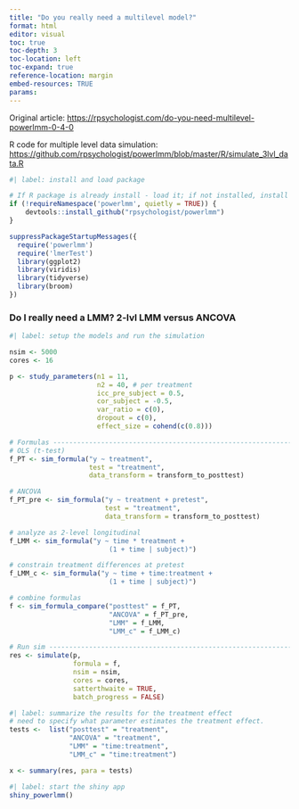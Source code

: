 ```yaml
---
title: "Do you really need a multilevel model?"
format: html
editor: visual
toc: true
toc-depth: 3
toc-location: left
toc-expand: true
reference-location: margin
embed-resources: TRUE
params:
---
```


Original article: <https://rpsychologist.com/do-you-need-multilevel-powerlmm-0-4-0>

R code for multiple level data simulation: <https://github.com/rpsychologist/powerlmm/blob/master/R/simulate_3lvl_data.R>

```r
#| label: install and load package 

# If R package is already install - load it; if not installed, install it
if (!requireNamespace('powerlmm', quietly = TRUE)) {
    devtools::install_github("rpsychologist/powerlmm")
}

suppressPackageStartupMessages({
  require('powerlmm')
  require('lmerTest') 
  library(ggplot2)
  library(viridis)
  library(tidyverse)
  library(broom)
})

```

### **Do I really need a LMM? 2-lvl LMM versus ANCOVA**

```r
#| label: setup the models and run the simulation

nsim <- 5000
cores <- 16

p <- study_parameters(n1 = 11,
                      n2 = 40, # per treatment
                      icc_pre_subject = 0.5,
                      cor_subject = -0.5,
                      var_ratio = c(0),
                      dropout = c(0),
                      effect_size = cohend(c(0.8)))

# Formulas --------------------------------------------------------------------
# OLS (t-test)
f_PT <- sim_formula("y ~ treatment",
                    test = "treatment",
                    data_transform = transform_to_posttest)

# ANCOVA
f_PT_pre <- sim_formula("y ~ treatment + pretest",
                        test = "treatment",
                        data_transform = transform_to_posttest)

# analyze as 2-level longitudinal
f_LMM <- sim_formula("y ~ time * treatment +
                         (1 + time | subject)")

# constrain treatment differences at pretest
f_LMM_c <- sim_formula("y ~ time + time:treatment +
                         (1 + time | subject)")

# combine formulas
f <- sim_formula_compare("posttest" = f_PT,
                         "ANCOVA" = f_PT_pre,
                         "LMM" = f_LMM,
                         "LMM_c" = f_LMM_c)

# Run sim --------------------------------------------------------------------
res <- simulate(p,
                formula = f,
                nsim = nsim,
                cores = cores,
                satterthwaite = TRUE,
                batch_progress = FALSE)
```

```r
#| label: summarize the results for the treatment effect
# need to specify what parameter estimates the treatment effect.
tests <-  list("posttest" = "treatment",
               "ANCOVA" = "treatment",
               "LMM" = "time:treatment",
               "LMM_c" = "time:treatment")

x <- summary(res, para = tests) 
```

```r
#| label: start the shiny app
shiny_powerlmm()
```
